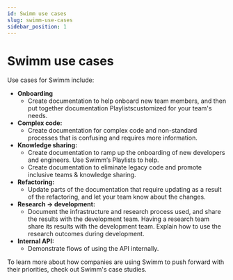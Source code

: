 ```yaml
---
id: Swimm use cases
slug: swimm-use-cases
sidebar_position: 1
---
```


# Swimm use cases

Use cases for Swimm include:
- **Onboarding**
  - Create documentation to help onboard new team members, and then put together <Link to="https://swimm.io/blog/documentation-playlists/">documentation Playlists</Link>customized for your team's needs.
- **Complex code:**
  - Create documentation for complex code and non-standard processes that is confusing and requires more information.
- **Knowledge sharing:**
  - Create documentation to ramp up the onboarding of new developers and engineers. Use Swimm’s Playlists to help. 
  - Create documentation to eliminate legacy code and promote inclusive teams & knowledge sharing.
- **Refactoring:**
  - Update parts of the documentation that require updating as a result of the refactoring, and let your team know about the changes.
- **Research → development:**
  - Document the infrastructure and research process used, and share the results with the development team. Having a research team share its results with the development team. Explain how to use the research outcomes during development.
- **Internal API:**
  - Demonstrate flows of using the API internally.


To learn more about how companies are using Swimm to push forward with their priorities, check out <Link to="https://swimm.io/case-studies/">Swimm's case studies</Link>.

